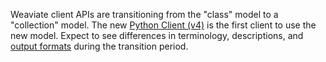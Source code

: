 Weaviate client APIs are transitioning from the "class" model to a "collection" model. The new [Python Client (v4)](/blog/collections-python-client-preview) is the first client to use the new model. Expect to see differences in terminology, descriptions, and [output formats](/developers/weaviate/client-libraries/python#print-formatting) during the transition period.